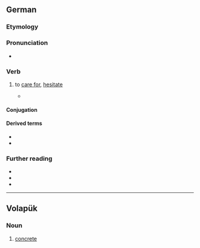 {{also|betún}}
==German==

===Etymology===
{{af|de|be-|tun}}

===Pronunciation===
* {{IPA|de|/bəˈtuːn/}}

===Verb===
{{de-verb|<irreg>}}

# {{lb|de|dated|reflexive}} to [[care for]], [[hesitate]] 
#* {{quote-book|de|title=Deutsches Sprichwörter-Lexikon|editor={{w|Karl Friedrich Wilhelm Wander}}|year=1880|page=63|volume=5|publisher=Brockhaus|location=Leipzig|pageurl=https://books.google.com/books?id=vSByZWPGIRUC&pg=PA61&hl=es&sa=X&ved=2ahUKEwj8uu6rmfbuAhVOAGMBHUvnBWAQ6AEwAnoECAgQAg#v=onepage&q=&f=false|passage=Wer '''sich''' mit Weibern und Würfeln '''bethut''', ist auf dem Wege zur Armuth.}}

====Conjugation====
{{de-conj|<irreg>}}

====Derived terms====
* {{l|de|betulich}}
* {{l|de|betusam}}

===Further reading===
* {{R:Duden}}
* {{R:DWDS}}
* {{R:Grimm|dictionary=DWB2}}

----

==Volapük==

===Noun===
{{head|vo|noun}}

# [[concrete]]